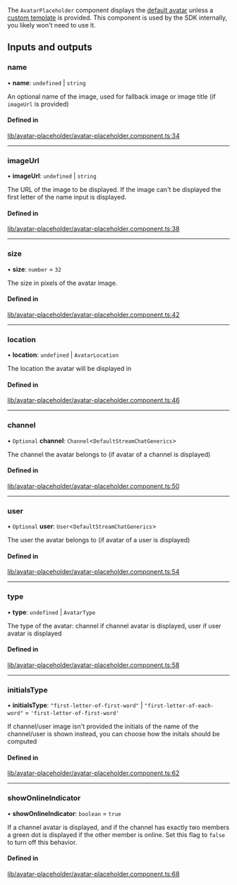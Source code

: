 The `AvatarPlaceholder` component displays the [default avatar](./AvatarComponent.mdx) unless a [custom template](../services/CustomTemplatesService.mdx) is provided. This component is used by the SDK internally, you likely won't need to use it.

[//]: # "Start of generated content"
## Inputs and outputs 


### name

• **name**: `undefined` \| `string`

An optional name of the image, used for fallback image or image title (if `imageUrl` is provided)

#### Defined in

[lib/avatar-placeholder/avatar-placeholder.component.ts:34](https://github.com/GetStream/stream-chat-angular/blob/375f94d/projects/stream-chat-angular/src/lib/avatar-placeholder/avatar-placeholder.component.ts#L34)

___

### imageUrl

• **imageUrl**: `undefined` \| `string`

The URL of the image to be displayed. If the image can't be displayed the first letter of the name input is displayed.

#### Defined in

[lib/avatar-placeholder/avatar-placeholder.component.ts:38](https://github.com/GetStream/stream-chat-angular/blob/375f94d/projects/stream-chat-angular/src/lib/avatar-placeholder/avatar-placeholder.component.ts#L38)

___

### size

• **size**: `number` = `32`

The size in pixels of the avatar image.

#### Defined in

[lib/avatar-placeholder/avatar-placeholder.component.ts:42](https://github.com/GetStream/stream-chat-angular/blob/375f94d/projects/stream-chat-angular/src/lib/avatar-placeholder/avatar-placeholder.component.ts#L42)

___

### location

• **location**: `undefined` \| `AvatarLocation`

The location the avatar will be displayed in

#### Defined in

[lib/avatar-placeholder/avatar-placeholder.component.ts:46](https://github.com/GetStream/stream-chat-angular/blob/375f94d/projects/stream-chat-angular/src/lib/avatar-placeholder/avatar-placeholder.component.ts#L46)

___

### channel

• `Optional` **channel**: `Channel`<`DefaultStreamChatGenerics`\>

The channel the avatar belongs to (if avatar of a channel is displayed)

#### Defined in

[lib/avatar-placeholder/avatar-placeholder.component.ts:50](https://github.com/GetStream/stream-chat-angular/blob/375f94d/projects/stream-chat-angular/src/lib/avatar-placeholder/avatar-placeholder.component.ts#L50)

___

### user

• `Optional` **user**: `User`<`DefaultStreamChatGenerics`\>

The user the avatar belongs to (if avatar of a user is displayed)

#### Defined in

[lib/avatar-placeholder/avatar-placeholder.component.ts:54](https://github.com/GetStream/stream-chat-angular/blob/375f94d/projects/stream-chat-angular/src/lib/avatar-placeholder/avatar-placeholder.component.ts#L54)

___

### type

• **type**: `undefined` \| `AvatarType`

The type of the avatar: channel if channel avatar is displayed, user if user avatar is displayed

#### Defined in

[lib/avatar-placeholder/avatar-placeholder.component.ts:58](https://github.com/GetStream/stream-chat-angular/blob/375f94d/projects/stream-chat-angular/src/lib/avatar-placeholder/avatar-placeholder.component.ts#L58)

___

### initialsType

• **initialsType**: ``"first-letter-of-first-word"`` \| ``"first-letter-of-each-word"`` = `'first-letter-of-first-word'`

If channel/user image isn't provided the initials of the name of the channel/user is shown instead, you can choose how the initals should be computed

#### Defined in

[lib/avatar-placeholder/avatar-placeholder.component.ts:62](https://github.com/GetStream/stream-chat-angular/blob/375f94d/projects/stream-chat-angular/src/lib/avatar-placeholder/avatar-placeholder.component.ts#L62)

___

### showOnlineIndicator

• **showOnlineIndicator**: `boolean` = `true`

If a channel avatar is displayed, and if the channel has exactly two members a green dot is displayed if the other member is online. Set this flag to `false` to turn off this behavior.

#### Defined in

[lib/avatar-placeholder/avatar-placeholder.component.ts:68](https://github.com/GetStream/stream-chat-angular/blob/375f94d/projects/stream-chat-angular/src/lib/avatar-placeholder/avatar-placeholder.component.ts#L68)

[//]: # "End of generated content"
